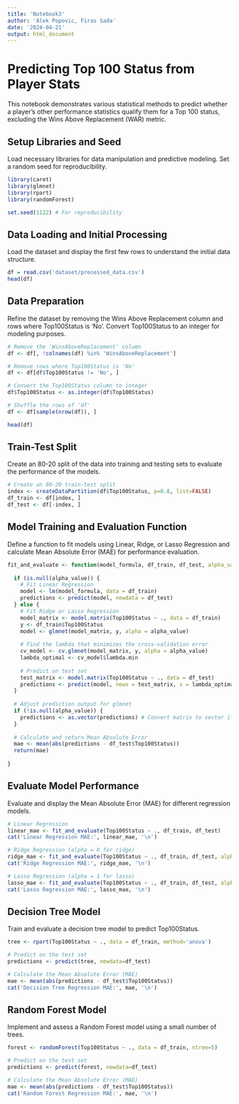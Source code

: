 ```yaml
---
title: 'Notebook3'
author: 'Alek Popovic, Firas Sada'
date: '2024-04-21'
output: html_document
---
```


# Predicting Top 100 Status from Player Stats

This notebook demonstrates various statistical methods to predict whether a player's other performance statistics qualify them for a Top 100 status, excluding the Wins Above Replacement (WAR) metric.

## Setup Libraries and Seed

Load necessary libraries for data manipulation and predictive modeling. Set a random seed for reproducibility.


```r

library(caret)
library(glmnet)
library(rpart)
library(randomForest)

set.seed(1122) # For reproducibility

```

## Data Loading and Initial Processing

Load the dataset and display the first few rows to understand the initial data structure.

```r

df = read.csv('dataset/processed_data.csv')
head(df)

```

## Data Preparation

Refine the dataset by removing the Wins Above Replacement column and rows where Top100Status is 'No'. Convert Top100Status to an integer for modeling purposes.


```r

# Remove the 'WinsAboveReplacement' column
df <- df[, !colnames(df) %in% 'WinsAboveReplacement']

# Remove rows where Top100Status is 'No'
df <- df[df$Top100Status != 'No', ]

# Convert the Top100Status column to integer
df$Top100Status <- as.integer(df$Top100Status)

# Shuffle the rows of 'df'
df <- df[sample(nrow(df)), ]

head(df)

```

## Train-Test Split

Create an 80-20 split of the data into training and testing sets to evaluate the performance of the models.

```r

# Create an 80-20 train-test split
index <- createDataPartition(df$Top100Status, p=0.8, list=FALSE)
df_train <- df[index, ]
df_test <- df[-index, ]

```

## Model Training and Evaluation Function

Define a function to fit models using Linear, Ridge, or Lasso Regression and calculate Mean Absolute Error (MAE) for performance evaluation.


```r

fit_and_evaluate <- function(model_formula, df_train, df_test, alpha_value = NULL) {
  
  if (is.null(alpha_value)) {
    # Fit Linear Regression
    model <- lm(model_formula, data = df_train)
    predictions <- predict(model, newdata = df_test)
  } else {
    # Fit Ridge or Lasso Regression
    model_matrix <- model.matrix(Top100Status ~ ., data = df_train)
    y <- df_train$Top100Status
    model <- glmnet(model_matrix, y, alpha = alpha_value)
    
    # Find the lambda that minimizes the cross-validation error
    cv_model <- cv.glmnet(model_matrix, y, alpha = alpha_value)
    lambda_optimal <- cv_model$lambda.min
    
    # Predict on test set
    test_matrix <- model.matrix(Top100Status ~ ., data = df_test)
    predictions <- predict(model, newx = test_matrix, s = lambda_optimal)
  }
  
  # Adjust prediction output for glmnet
  if (!is.null(alpha_value)) {
    predictions <- as.vector(predictions) # Convert matrix to vector if glmnet
  }
  
  # Calculate and return Mean Absolute Error
  mae <- mean(abs(predictions - df_test$Top100Status))
  return(mae)
  
}

```

## Evaluate Model Performance

Evaluate and display the Mean Absolute Error (MAE) for different regression models.

```r

# Linear Regression
linear_mae <- fit_and_evaluate(Top100Status ~ ., df_train, df_test)
cat('Linear Regression MAE:', linear_mae, '\n')

# Ridge Regression (alpha = 0 for ridge)
ridge_mae <- fit_and_evaluate(Top100Status ~ ., df_train, df_test, alpha_value = 0)
cat('Ridge Regression MAE:', ridge_mae, '\n')

# Lasso Regression (alpha = 1 for lasso)
lasso_mae <- fit_and_evaluate(Top100Status ~ ., df_train, df_test, alpha_value = 1)
cat('Lasso Regression MAE:', lasso_mae, '\n')

```

## Decision Tree Model

Train and evaluate a decision tree model to predict Top100Status.


```r

tree <- rpart(Top100Status ~ ., data = df_train, method='anova')

# Predict on the test set
predictions <- predict(tree, newdata=df_test)

# Calculate the Mean Absolute Error (MAE)
mae <- mean(abs(predictions - df_test$Top100Status))
cat('Decision Tree Regression MAE:', mae, '\n')

```

## Random Forest Model

Implement and assess a Random Forest model using a small number of trees.

```r

forest <- randomForest(Top100Status ~ ., data = df_train, ntree=5)

# Predict on the test set
predictions <- predict(forest, newdata=df_test)

# Calculate the Mean Absolute Error (MAE)
mae <- mean(abs(predictions - df_test$Top100Status))
cat('Random Forest Regression MAE:', mae, '\n')

```

